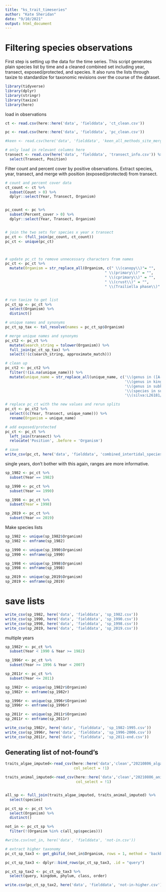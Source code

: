 ```yaml
---
title: "ks_trait_timeseries"
author: "Kate Sheridan"
date: "9/10/2021"
output: html_document
---
```


# Filtering species observations

First step is setting up the data for the time series. This script generates plain species list by time and a cleaned combined set including year, transect, exposed/protected, and species. It also runs the lists through taxize to standardize for taxonomic revisions over the course of the dataset.

```r
library(tidyverse)
library(dplyr)
library(stringr)
library(taxize)
library(here)
```

load in observations
```r
ct <- read.csv(here::here('data', 'fielddata', 'ct_clean.csv'))

pc <- read.csv(here::here('data', 'fielddata', 'pc_clean.csv'))

#keen <- read.csv(here('data', 'fielddata', 'keen_all_methods_site_merged.csv'))

# only load in relevant columns here
transect <- read.csv(here('data', 'fielddata', 'transect_info.csv')) %>%
  select(Transect, Position)

```


Filter count and percent cover by positive observations.
Extract species, year, transect, and merge with position (exposed/protected) from transect.

```r
# count and percent cover data
ct_count <- ct %>%
  subset(Count > 0) %>%
  dplyr::select(Year, Transect, Organism)


pc_count <- pc %>%
  subset(Percent_cover > 0) %>%
  dplyr::select(Year, Transect, Organism)


# join the two sets for species x year x transect
pc_ct <- (full_join(pc_count, ct_count))
pc_ct <- unique(pc_ct)



# update pc_ct to remove unnecessary characters from names
pc_ct <- pc_ct %>%
  mutate(Organism = str_replace_all(Organism, c(" \\(canopy\\)"= "",
                                             " \\(primary\\)" = "",
                                             " \\(cprimary\\)" = "",
                                             " \\(crust\\)" = "",
                                             " \\(Trailiella phase\\)" = "")))


# run taxize to get list
pc_ct_sp <- pc_ct %>%
  select(Organism) %>%
  distinct()

# unique names and synonyms
pc_ct_sp_tax <- tol_resolve(names = pc_ct_sp$Organism)

# merge unique names and synonyms
pc_ct2 <- pc_ct %>%
  mutate(search_string = tolower(Organism)) %>%
  full_join(pc_ct_sp_tax) %>%
  select(!(c(search_string, approximate_match)))

# clean up
pc_ct2 <- pc_ct2 %>%
  filter(!(is.na(unique_name))) %>%
  mutate(unique_name = str_replace_all(unique_name, c('\\(genus in ([A-Z][a-z]+)\\)' = '',
                                                      '\\(genus in kingdom ([A-Z][a-z]+)\\)' = '',
                                                      '\\(genus in subkingdom SAR\\)' = '',
                                                      '\\(species in subkingdom SAR\\)' = '',
                                                      '\\(silva:L26181/#6\\)' = '')))

# replace pc_ct with the new values and rerun splits
pc_ct <- pc_ct2 %>%
  select((c(Year, Transect, unique_name))) %>%
  rename(Organism = unique_name)

# add exposed/protected
pc_ct <- pc_ct %>%
  left_join(transect) %>%
  relocate('Position', .before = 'Organism')

# save
write_csv(pc_ct, here('data', 'fielddata', 'combined_intertidal_species.csv'))
```

single years, don't bother with this again, ranges are more informative.

```r

sp_1982 <- pc_ct %>%
  subset(Year == 1982)

sp_1990 <- pc_ct %>%
  subset(Year == 1990)

sp_1998 <- pc_ct %>%
  subset(Year = 1998)

sp_2019 <- pc_ct %>%
  subset(Year == 2019)
```


Make species lists
```r

sp_1982 <- unique(sp_1982$Organism)
sp_1982 <- enframe(sp_1982)

sp_1990 <- unique(sp_1990$Organism)
sp_1990 <- enframe(sp_1990)

sp_1998 <- unique(sp_1998$Organism)
sp_1998 <- enframe(sp_1998)

sp_2019 <- unique(sp_2019$Organism)
sp_2019 <- enframe(sp_2019)

```

# save lists

```r
write_csv(sp_1982, here('data', 'fielddata', 'sp_1982.csv'))
write_csv(sp_1990, here('data', 'fielddata', 'sp_1990.csv'))
write_csv(sp_1998, here('data', 'fielddata', 'sp_1998.csv'))
write_csv(sp_2019, here('data', 'fielddata', 'sp_2019.csv'))
```


multiple years

```r
sp_1982r <- pc_ct %>%
  subset(Year < 1990 & Year >= 1982)

sp_1996r <- pc_ct %>%
  subset(Year >= 1996 & Year < 2007)

sp_2011r <- pc_ct %>%
  subset(Year <= 2011)

```

```r
sp_1982r <- unique(sp_1982r$Organism)
sp_1982r <- enframe(sp_1982r)

sp_1996r <- unique(sp_1996r$Organism)
sp_1996r <- enframe(sp_1996r)

sp_2011r <- unique(sp_2011r$Organism)
sp_2011r <- enframe(sp_2011r)

```


```r
write_csv(sp_1982r, here('data', 'fielddata', 'sp_1982-1995.csv'))
write_csv(sp_1996r, here('data', 'fielddata', 'sp_1996-2006.csv'))
write_csv(sp_2011r, here('data', 'fielddata', 'sp_2011-end.csv'))
```



## Generating list of not-found's

```r
traits_algae_imputed<-read_csv(here::here('data','clean',"20210806_algae_imputed.csv"), 
                               col_select = !1)

traits_animal_imputed<-read_csv(here::here('data','clean',"20210806_animal_imputed.csv"), 
                                col_select = !1)


all_sp <- full_join(traits_algae_imputed, traits_animal_imputed) %>%
  select(species)

pc_ct_sp <- pc_ct %>%
  select(Organism) %>%
  distinct()

not_in <- pc_ct_sp %>%
  filter(!(Organism %in% c(all_sp$species)))

#write.csv(not_in, here('data', 'fielddata', 'not-in.csv'))

# extract higher taxonomy
pc_ct_sp_tax3 <- get_gbifid_(not_in$Organism, rows = 1, method = 'backbone')

pc_ct_sp_tax3 <- dplyr::bind_rows(pc_ct_sp_tax3, .id = "query")

pc_ct_sp_tax2 <- pc_ct_sp_tax3 %>%
  select(query, kingdom, phylum, class, order)

write.csv(pc_ct_sp_tax2, here('data', 'fielddata', 'not-in-higher.csv'))
```



